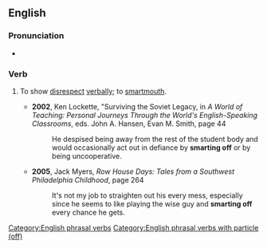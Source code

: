 ==English==

===Pronunciation===
* {{audio|en|En-au-smart off.ogg|Audio (AU)}}

===Verb===
{{en-verb|*}}

# {{lb|en|slang|intransitive}} To show [[disrespect]] [[verbally]]; to [[smartmouth]].
#* '''2002''', Ken Lockette, "Surviving the Soviet Legacy, in ''A World of Teaching: Personal Journeys Through the World's English-Speaking Classrooms'', eds. John A. Hansen, Evan M. Smith, page 44
#*: He despised being away from the rest of the student body and would occasionally act out in defiance by '''smarting off''' or by being uncooperative.
#* '''2005''', Jack Myers, ''Row House Days: Tales from a Southwest Philadelphia Childhood'', page 264
#*: It's not my job to straighten out his every mess, especially since he seems to like playing the wise guy and '''smarting off''' every chance he gets.

[[Category:English phrasal verbs]]
[[Category:English phrasal verbs with particle (off)]]